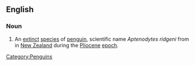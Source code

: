 ==English==
{{wikipedia|Ridgen's Penguin}}

===Noun===
{{en-noun|sg=[[Ridgen]][['s]] [[penguin]]}}

# An [[extinct]] [[species]] of [[penguin]], scientific name ''Aptenodytes ridgeni'' from in [[New Zealand]] during the [[Pliocene]] [[epoch]].

[[Category:Penguins]]